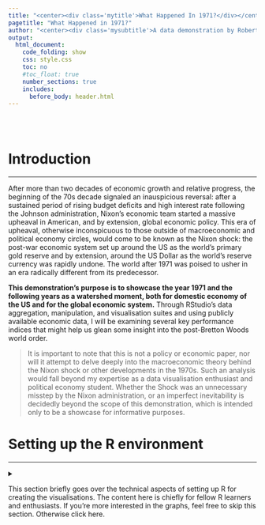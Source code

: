 ```yaml
---
title: "<center><div class='mytitle'>What Happened In 1971?</div></center>"
pagetitle: "What Happened in 1971?"
author: "<center><div class='mysubtitle'>A data demonstration by Robert Duc Bui <br> [Github](https://github.com/robert-mdh-bui) [Twitter](https://twitter.com/robert_b_) [LinkedIn](https://www.linkedin.com/in/robert-bui/)</div></center>"
output:
  html_document:
    code_folding: show
    css: style.css
    toc: no
    #toc_float: true
    number_sections: true
    includes:
      before_body: header.html
---
```


<br><br>

<div class="mycontent">

# Introduction

------------------------------------------------------------------------

After more than two decades of economic growth and relative progress, the beginning of the 70s decade signaled an inauspicious reversal: after a sustained period of rising budget deficits and high interest rate following the Johnson administration, Nixon's economic team started a massive upheaval in American, and by extension, global economic policy. This era of upheaval, otherwise inconspicuous to those outside of macroeconomic and political economy circles, would come to be known as the Nixon shock: the post-war economic system set up around the US as the world's primary gold reserve and by extension, around the US Dollar as the world's reserve currency was rapidly undone. The world after 1971 was poised to usher in an era radically different from its predecessor.

**This demonstration's purpose is to showcase the year 1971 and the following years as a watershed moment, both for domestic economy of the US and for the global economic system.** Through RStudio's data aggregation, manipulation, and visualisation suites and using publicly available economic data, I will be examining several key performance indices that might help us glean some insight into the post-Bretton Woods world order.

> It is important to note that this is not a policy or economic paper, nor will it attempt to delve deeply into the macroeconomic theory behind the Nixon shock or other developments in the 1970s. Such an analysis would fall beyond my expertise as a data visualisation enthusiast and political economy student. Whether the Shock was an unnecessary misstep by the Nixon administration, or an imperfect inevitability is decidedly beyond the scope of this demonstration, which is intended only to be a showcase for informative purposes.

# Setting up the R environment

------------------------------------------------------------------------

<details>

<summary>

This section briefly goes over the technical aspects of setting up R for creating the visualisations. The content here is chiefly for fellow R learners and enthusiasts. If you're more interested in the graphs, feel free to skip this section. Otherwise click here.

</summary>

## Packages

For the graphs in this demonstration, I will be using the *tidyverse* suite of packages for RStudio as the main toolset for data wrangling, cleaning, and visualisation through *ggplot2*. I will also be using *lubridate* for datetime manipulation, *stringr* for string manipulation, *fredr* for direct data fetching through the Federal Reserve Economic Data site provided by the Federal Reserve's API. For aesthetic customisation of the document, I use *patchwork* and *extrafont*.

```r
library(tidyverse)   # RStudio's suite of extended tools.
library(lubridate)   # For datetime manipulation
library(extrafont)   # For custom fonts.
library(fredr)       # For direct data fetching through FRED's API.
library(patchwork)   # For plot tiling.
library(kableExtra)  # For tables
```

## API Key

Should you the reader wish to replicate the plots in this demonstration, keep in mind that the fredr package connects through FRED's API, and thus requires an API key to be set. Here is a sample for the syntax to set an API key, but for your personal use you will need to sign up for a free account with FRED, and set your own API key.

```r
fredr_set_key("xxxxxxxxxxxxxxxxxxxxxxxxxxxxxxxx")
```

```r
fredr_set_key("fe0584c38504eccc993f49fe09fef128")
```

## Colour palette

I will also set a custom colour scale for use throughout different visualisations, for the sake of design continuity. The palettes are defined here, and displayed below. The colours and general design are inspired by vintage book covers by Pelican Books from the 1970s.

```r
palette_prim  <- c("#ECA400", 
                   "#006992", 
                   "#b33951")
palette_2nd   <- c("#FFD470", 
                   "#99E2FF",
                   "#DD92A1")
palette_tert  <- c("#FBF6EF",
                   "#0B0A07")
palette_grid  <- c("#768749")

scales::show_col(palette_prim %>% 
                   append(palette_2nd) %>% 
                   append(palette_grid) %>% 
                   append(palette_tert),
                 border = NA)
```

## Custom ggplot2 theme {.tabset .tabset-fade .tabset-pills}

To avoid repetition in constructing the plots, I predefine a custom theme based on ggplot2's *theme_minimal()* here.

### Theme Code

```r
theme_pelican70 <- function () { 
  theme_minimal(base_size=12.5, base_family="Montserrat Light") %+replace%
    theme(
      panel.background      = element_rect(fill = palette_tert[1], colour=NA),
      plot.background       = element_rect(fill = palette_tert[1], colour=NA),
      
      legend.background     = element_rect(fill = "transparent", colour=NA),
      legend.key            = element_rect(fill = "transparent", colour=NA),
      
      plot.margin           = unit(c(t=1,r=1,b=1,l=1),"cm"),
      
      plot.title            = element_text(family = "Newslab Bold",
                                           color = palette_tert[2],
                                           margin = margin(t = 2,
                                                           b = 14,
                                                           unit = "pt")),
      plot.subtitle         = element_text(family = "Newslab",
                                           color = palette_tert[2]),
      axis.text.y           = element_text(angle = 90,
                                           color=palette_tert[2]),
      axis.text.x           = element_text(color=palette_tert[2]),
      axis.title.x          = element_text(color=palette_tert[2],
                                           face="bold.italic",
                                           margin = margin(t = 2,
                                                           b = 2,
                                                           unit = "pt")),
      axis.title.y          = element_text(color=palette_tert[2],
                                           angle = 90,
                                           face="bold.italic",
                                           margin = margin(t = 2,
                                                           b = 2,
                                                           unit = "pt")),
      strip.text.x          = element_blank(),
      
      panel.grid.major.x    = element_line(linetype = "dotted",
                                           colour = palette_grid),
      panel.grid.major.y    = element_line(linetype = "dotted",
                                           colour = palette_grid),
      panel.grid.minor.x    = element_blank(),
      panel.grid.minor.y    = element_blank(),
      
      plot.caption          = element_text(color=palette_tert[2],
                                           face="italic",
                                           size=7,
                                           hjust = 1,
                                           vjust = 1),
      plot.caption.position = "plot"
    )
}
```

### Plot Example

```r
ggplot(data=mtcars,
       aes(as.factor(gear),mpg,fill=as.factor(gear)))+
  geom_boxplot(col=palette_tert[2])+
  geom_jitter()+
  scale_fill_manual(values = palette_prim)+
  theme_pelican70()+
  labs(title="Example with mtcars dataset: Mileage by gear number",
       x = "Gears",y="Miles per Gallon", fill = "Gears")

```

</detail>

# Domestic Decoupling of the US Economy

------------------------------------------------------------------------

This section focuses chiefly on how most of the economic growth post-71 in the US has been decoupled from the realities of the average American worker.

The shared prosperity following the end of WW2 would have one believe in "a rising tide lifts all boats" - but this seemed to have stopped being true after 1971, especially for the middle class and working class in the US. In this section, we examine the various ways in which the common American worker has not shared in the continued economic growth since what I call the great decoupling that took place around 1971.

## Productivity vs. Wages {.tabset .tabset-fade .tabset-pills}

This first plot is probably the most well known: as much as labour productivity has continued to rise, since the 70s, wages have stagnated when adjusted for inflation. Using data from the Economic Policy Institute, here I recreate the plot of relative percentage rise in productivity for all workers and of hourly wage across the US.

Here, we can see clearly that in the few years after 1971, the general rate of increase for wages fell precipitously while productivity continues its previous trajectory. The growing economy had left the worker behind.

### Plot

```r
knitr::include_graphics("plots/plot_prod_wage.png")
```

### Code

```r
prod_wage <- read_csv("productivity_wage.csv") %>%
  mutate_all(funs(str_replace(., "%", ""))) %>%
  mutate_all(funs(str_squish(.))) %>%
  transmute(
    year = as.numeric(Year),
    wage48 = (as.numeric(`Hourly compensation`)+100)/100,
    prod48 = (as.numeric(`Net productivity`)+100)/100
  )

w71 <- prod_wage[prod_wage$year==1971,]$wage48
p71 <- prod_wage[prod_wage$year==1971,]$prod48

prod_wage71 <- prod_wage %>% 
  transmute(
    year = year,
    wage71 = as.numeric(format(round(wage48/w71, 4), nsmall = 4)),
    prod71 = as.numeric(format(round(prod48/p71, 4), nsmall = 4))
  ) %>% 
  filter(year > 1971)

plot_prod_wage <- prod_wage %>%
  pivot_longer(cols = -year,
               names_to = "var",
               values_to = "y") %>%
  mutate(y = (y)) %>%
  ggplot(aes(
    x = year,
    y = y,
    col = var,
    group = var,
    text = paste(sep = "",
                 "Year: ",year,
                 "\n% of 1948: ",y*100,"%")
  )) +
  geom_line(size = 1.25) +
  
  theme_pelican70() +
  scale_color_manual(values = palette_prim) +
  
  scale_x_continuous(breaks = seq(1948, 2018, 8)) +
  scale_y_continuous(labels = scales::percent,
                     breaks = seq(1, 3, 1)) +
  xlim(1945, 2026) +
  
  annotate(
    "text",
    x = max(prod_wage$year),
    y = (prod_wage$wage48 %>% last()) - .5,
    label = "Hourly Wage \nsince '71",
    fontface = 1,
    col = palette_prim[2]
  ) +
  annotate(
    "text",
    x = max(prod_wage$year),
    y = (prod_wage$prod48 %>% last()) - .5,
    label = "Productivity \nsince '71",
    fontface = 1,
    col = palette_prim[1]
  ) +
  
  annotate(
    "point",
    size = 3,
    x = max(prod_wage$year),
    y = (prod_wage$prod48 %>% last()),
    col = palette_prim[1]
  ) +
  annotate(
    "point",
    size = 3,
    x = max(prod_wage$year),
    y = (prod_wage$wage48 %>% last()),
    col = palette_prim[2]
  ) +
  
  annotate(
    "text",
    x = max(prod_wage$year),
    y = (prod_wage$prod48 %>% last()) - .20,
    label = paste("+",
                  ((
                    prod_wage71$prod71 %>% last()
                  ) - 1) * 100,
                  "%",
                  sep = ""),
    fontface = 2,
    size = 5,
    col = palette_prim[1]
  ) +
  annotate(
    "text",
    x = max(prod_wage$year),
    y = (prod_wage$wage48 %>% last()) - .20,
    label = paste("+",
                  ((
                    prod_wage71$wage71 %>% last()
                  ) - 1) * 100,
                  "%",
                  sep = ""),
    fontface = 2,
    size = 5,
    col = palette_prim[2]
  ) +
  
  annotate(
    "segment",
    x = 1971,
    xend = 1971,
    y = .95,
    yend = 3.35,
    linetype = "dashed",
    size = 0.75,
    col = palette_grid
  ) +
  annotate(
    "text",
    x = 1971,
    y = 3.50,
    label = "1971",
    fontface = 2,
    col = palette_grid
  ) +
  
  labs(
    title = "Figure 1: Productivity and hourly wage rise from 1948-2018",
    subtitle = "",
    x = "Year",
    y = "% of 1948 value\n",
    caption = "Data Source: Economic Policy Institute, BLS"
  ) +
  
  theme(legend.position = "none")

ggsave(plot = plot_prod_wage,
       filename = "plots/plot_prod_wage.png",
       h = 5,
       w = 10,
       type = "cairo-png")

```


### Data

```r
read_csv("productivity_wage.csv") %>%
  mutate_all(funs(str_replace(., "%", ""))) %>%
  mutate_all(funs(str_squish(.))) %>%
  transmute(
    Year = as.numeric(Year),
    `Hourly Wage` = (as.numeric(`Hourly compensation`)+100)/100,
    `Labour Productivity` = (as.numeric(`Net productivity`)+100)/100
  ) %>% 
  kbl() %>% 
  kable_styling(bootstrap_options = c("striped", "hover", "condensed")) %>% 
  scroll_box(width = "100%", height = "500px")

```


## GDP per Capita vs. Federal Minimum Wage {.tabset .tabset-fade .tabset-pills}

To further demonstrate that prosperity in the economy at large has not trickled down to the working class, this plot shows that while GDP per capita has risen greatly since '71, the inflation-adjusted value of the federal minimum wage level has actually fallen sine 1971.

### Plot

```r
knitr::include_graphics("plots/plot_minwage_gdppc.png")
```

### Code

```r
minwage_gdpcapita <- fredr(
  series_id = "FEDMINNFRWG",
  observation_start = as.Date("1960-01-01"),
  observation_end = as.Date("2019-01-02")
) %>% rbind(
  fredr(
    series_id = "USACPIALLMINMEI",
    observation_start = as.Date("1960-01-01"),
    observation_end = as.Date("2019-01-02")
  )
) %>% 
  pivot_wider(
    id_cols = date,
    names_from = series_id,
    values_from = value
  ) %>% 
  mutate(
    adj_minwage = FEDMINNFRWG/USACPIALLMINMEI*100
  ) %>% 
  filter(month(date) == 1) %>% 
  select(date,adj_minwage) %>% 
  pivot_longer(
    cols = -date,
    names_to = "series_id",
    values_to = "value"
  ) %>% 
  rbind(
    fredr(
      series_id = "A939RX0Q048SBEA",
      observation_start = as.Date("1960-01-01"),
      observation_end = as.Date("2019-01-02")
    )
  ) %>% 
  filter(month(date) == 1) %>% 
  mutate(date = year(date)) %>% 
  group_by(series_id) %>% 
  mutate(
    val_adj = value/first(value)
  ) 

last_val_gdp <- last(minwage_gdpcapita[minwage_gdpcapita$series_id == "A939RX0Q048SBEA",]$val_adj)
last_val_fmw <- last(minwage_gdpcapita[minwage_gdpcapita$series_id == "adj_minwage",]$val_adj)

text_gdp <- paste("+",
                  as.numeric(format(round((last_val_gdp-1)*100, 2), nsmall = 2)),
                  "%",
                  sep = "")
text_fmw <- paste("-",
                  as.numeric(format(round((1-last_val_fmw)*100, 2), nsmall = 2)),
                  "%",
                  sep = "")

plot_minwage_gdppc <- minwage_gdpcapita %>% 
  ggplot(
    aes(
      x = date,
      y = val_adj,
      col = series_id,
      text = paste(sep = "",
                   "Year: ",date,
                   "% of 1960: ",val_adj)
    )
  ) + 
  geom_line(size=1.25)+
  geom_vline(
    xintercept = 1971,
    linetype = "dashed",
    size = 0.75,
    col = palette_grid
  )+
    
  xlim(1960,2032)+
  ylim(1,3.6)+
  
  scale_color_manual(values=palette_prim)+
  scale_y_continuous(labels = scales::percent,
                     breaks = seq(1, 3, 1))+
  theme_pelican70()+
  labs(
    title = "Real GDP per capita vs. Federal minimum wage rise 1960-2019",
    subtitle = "",
    x = "Year",
    y = "% of 1960 value \n",
    caption = "Data Source: FRED"
  ) +

  annotate("point",
           x = 2019,
           y = last_val_gdp,
           col = palette_prim[1],
           size=3)+
  annotate("point",
           x = 2019,
           y = last_val_fmw,
           col = palette_prim[2],
           size=3)+
  
  annotate("text",
           x = 2024,
           y = last_val_gdp+.1,
           label = text_gdp,
           col = palette_prim[1],
           fontface = 2,
           size = 5
  )+
  annotate("text",
           x = 2024,
           y = last_val_fmw+.5,
           label = text_fmw,
           col = palette_prim[2],
           fontface = 2,
           size = 5
  )+
  
  annotate("text",
           x = 2024,
           y = last_val_gdp-.1,
           label = "\n GDP/capita \nsince '71",
           col = palette_prim[1],
           size = 4
  )+
  annotate("text",
           x = 2024,
           y = last_val_fmw+.2,
           label = "\n Adj. Federal \nminimum wage \nsince '71",
           col = palette_prim[2],
           size = 4
  )+
  annotate(
    "text",
    x = 1969,
    y = 3.25,
    label = "1971",
    fontface = 2,
    col = palette_grid
  ) +
  
  theme(legend.position = "none")

ggsave(plot = plot_minwage_gdppc,
       filename = "plots/plot_minwage_gdppc.png",
       h = 5,
       w = 10,
       type = "cairo-png")
```

### Data

```r
fredr(
  series_id = "FEDMINNFRWG",
  observation_start = as.Date("1960-01-01"),
  observation_end = as.Date("2019-01-02")
) %>% rbind(
  fredr(
    series_id = "USACPIALLMINMEI",
    observation_start = as.Date("1960-01-01"),
    observation_end = as.Date("2019-01-02")
  )
) %>% 
  pivot_wider(
    id_cols = date,
    names_from = series_id,
    values_from = value
  ) %>% 
  mutate(
    adj_minwage = FEDMINNFRWG/USACPIALLMINMEI*100
  ) %>% 
  filter(month(date) == 1) %>% 
  select(date,adj_minwage) %>% 
  pivot_longer(
    cols = -date,
    names_to = "series_id",
    values_to = "value"
  ) %>% 
  rbind(
    fredr(
      series_id = "A939RX0Q048SBEA",
      observation_start = as.Date("1960-01-01"),
      observation_end = as.Date("2019-01-02")
    )
  ) %>% 
  filter(month(date) == 1) %>% 
  mutate(date = year(date)) %>% 
  group_by(series_id) %>% 
  mutate(
    val_adj = value/first(value)
  ) %>% 
  pivot_wider(
    id_cols = date,
    names_from = series_id,
    values_from = value
  ) %>% 
  rename(
    Year = date,
    `Adj. Federal Min. Wage` = adj_minwage,
    `Adj. GDP per capita` = A939RX0Q048SBEA
  ) %>% 
  kbl() %>% 
  kable_styling(bootstrap_options = c("striped", "hover", "condensed")) %>% 
  scroll_box(width = "100%", height = "500px")

```

## Corporate Profits vs. Median Household Income {.tabset .tabset-fade .tabset-pills}

An even more dramatic rise can be seen in corporate profits since: aggregate corporate profits after tax has skyrocketed sixfold, but median household income has only doubled in the same time period. Both time series here are adjusted for inflation with a CPI deflator (2018 dollars). Granted, the trajectory for corporate profits is a lot more choppy (especially around the 2008 Global Financial Crisis), even in that era corporate profit still outstrips median household income by more than twice as much.

### Plot

```r
knitr::include_graphics("plots/plot_corp_medincome.png")
```

### Code

```r
corp_medincome <- fredr(
  series_id = "CP",
  observation_start = as.Date("1960-01-01"),
  observation_end = as.Date("2019-01-02")
) %>% rbind(
  fredr(
    series_id = "USACPIALLMINMEI",
    observation_start = as.Date("1960-01-01"),
    observation_end = as.Date("2019-01-02")
  )
) %>% 
  pivot_wider(
    id_cols = date,
    names_from = series_id,
    values_from = value
  ) %>% 
  mutate(
    adj = CP/USACPIALLMINMEI*100
  ) %>% 
  filter(month(date) == 1) %>% 
  select(date,adj) %>% 
  pivot_longer(
    cols = -date,
    names_to = "series_id",
    values_to = "value"
  ) %>% 
  rbind(
    fredr(
      series_id = "MEFAINUSA672N",
      observation_start = as.Date("1960-01-01"),
      observation_end = as.Date("2019-01-02")
    )
  ) %>% 
  filter(month(date) == 1) %>% 
  mutate(date = year(date)) %>% 
  group_by(series_id) %>% 
  mutate(
    val_adj = value/first(value)
  )


last_val_crp <- last(corp_medincome[corp_medincome$series_id == "adj",]$val_adj)
last_val_mhi <- last(corp_medincome[corp_medincome$series_id == "MEFAINUSA672N",]$val_adj)

text_crp <- paste("+",
                  as.numeric(format(round((last_val_crp-1)*100, 2), nsmall = 2)),
                  "%",
                  sep = "")
text_mhi <- paste("+",
                  as.numeric(format(round((last_val_mhi-1)*100, 2), nsmall = 2)),
                  "%",
                  sep = "")

plot_corp_medincome <- corp_medincome %>% 
  ggplot(
    aes(
      x = date,
      y = val_adj,
      col = series_id
    )
  ) + 
  geom_line(size=1.25)+
  geom_vline(
    xintercept = 1971,
    linetype = "dashed",
    size = 0.75,
    col = palette_grid
  )+
    
  xlim(1960,2032)+
  ylim(1,3.6)+
  
  scale_color_manual(values=palette_prim)+
  scale_y_continuous(labels = scales::percent)+
  theme_pelican70()+
  labs(
    title = "Adjusted corporate profits vs. median household income 1960-2019",
    subtitle = "",
    x = "Year",
    y = "% of 1960 value \n",
    caption = "Data Source: FRED"
  ) +

  annotate("point",
           x = 2019,
           y = last_val_crp,
           col = palette_prim[1],
           size=3)+
  annotate("point",
           x = 2019,
           y = last_val_mhi,
           col = palette_prim[2],
           size=3)+
  
  annotate("text",
           x = 2025,
           y = last_val_crp+.2,
           label = text_crp,
           col = palette_prim[1],
           fontface = 2,
           size = 5
  )+
  annotate("text",
           x = 2024,
           y = last_val_mhi+.39,
           label = text_mhi,
           col = palette_prim[2],
           fontface = 2,
           size = 5
  )+
  
  annotate("text",
           x = 2025,
           y = last_val_crp-.2,
           label = "\n Corporate Profits \nsince '71",
           col = palette_prim[1],
           size = 4
  )+
  annotate("text",
           x = 2024,
           y = last_val_mhi-.21,
           label = "\n Median \nHousehold income \nsince '71",
           col = palette_prim[2],
           size = 4
  )+
  annotate(
    "text",
    x = 1969,
    y = 7,
    label = "1971",
    fontface = 2,
    col = palette_grid
  ) +
  
  theme(legend.position = "none")

ggsave(plot = plot_corp_medincome,
       filename = "plots/plot_corp_medincome.png",
       h = 5,
       w = 10,
       type = "cairo-png")
```

### Data

```r
fredr(
  series_id = "CP",
  observation_start = as.Date("1960-01-01"),
  observation_end = as.Date("2019-01-02")
) %>% rbind(
  fredr(
    series_id = "USACPIALLMINMEI",
    observation_start = as.Date("1960-01-01"),
    observation_end = as.Date("2019-01-02")
  )
) %>% 
  pivot_wider(
    id_cols = date,
    names_from = series_id,
    values_from = value
  ) %>% 
  mutate(
    adj = CP/USACPIALLMINMEI*100
  ) %>% 
  filter(month(date) == 1) %>% 
  select(date,adj) %>% 
  pivot_longer(
    cols = -date,
    names_to = "series_id",
    values_to = "value"
  ) %>% 
  rbind(
    fredr(
      series_id = "MEFAINUSA672N",
      observation_start = as.Date("1960-01-01"),
      observation_end = as.Date("2019-01-02")
    )
  ) %>% 
  filter(month(date) == 1) %>% 
  mutate(date = year(date)) %>% 
  group_by(series_id) %>% 
  mutate(
    val_adj = value/first(value)
  ) %>% 
  pivot_wider(
    id_cols = date,
    names_from = series_id,
    values_from = value
  ) %>% 
  rename(
    Year = date,
    `Corporate Profits After Tax (billions)` = adj,
    `Real Median Family Income` = MEFAINUSA672N
  ) %>% 
  kbl() %>% 
  kable_styling(bootstrap_options = c("striped", "hover", "condensed")) %>% 
  scroll_box(width = "100%", height = "500px")

```
## Wage Labour Hours to buy into Stock Market Indices {.tabset .tabset-fade .tabset-pills}

Without government pension programmes, US workers often rely on retirement accounts to prepare for the future. A large amount of this capital stored in retirement accounts (401k, etc.), a large portion of which is distributed into major market indices, such as the Dow Jones Industrial Average (^DJI), the S&P 500 (^GSPC), or the Russell 2000 (^RUT). But when corporate profitability is high compared to hourly wage, the average worker might have had a more difficult time hitching themselves to the profit ride that the stock market has been riding on. Here, I decided to base my analysis on how many hours it would take for a worker to buy the value of the S&P 500 - mostly because the S&P 500 and its derivative products have had a history of being a popular investment.

Admittedly the trend reversal here appears to be delayed - at least a couple of years after 1971 itself. Still, I believe this trend still fits with the overall theme: since the 70s, the average worker has had to work nearly ten times the amount of hours to buy into the most popular investment instrument.

### Plot

```r
knitr::include_graphics("plots/plot_sp500.png")
```

### Code

Here I call two extra packages called *tidyquant* and *quantmod* to fetch and manipulate stock market data.

```r
library(tidyquant)
library(quantmod)

sp500 <- read_csv("avg_hourly_earning.csv") %>% 
  pivot_longer(cols = -Year,
               names_to = "month",
               values_to ="value") %>% 
  mutate(rtime = paste("01",month,Year,sep=" "),
         date = dmy(rtime),
         series_id = "avg_hourly_wage") %>% 
  select(date,series_id,value) %>% 
  rbind(
  fredr(
    series_id = "USACPIALLMINMEI",
    observation_start = as.Date("1960-01-01"),
    observation_end = as.Date("2019-01-02")
  )
) %>% 
  mutate(series_id = ifelse(series_id == "USACPIALLMINMEI", "cpi",series_id)) %>% 
  pivot_wider(
    id_cols = date,
    names_from = series_id,
    values_from = value
  ) %>% 
  mutate(wage = avg_hourly_wage * cpi / 100) %>% 
  select(date,wage) %>% 
  filter(!is.na(wage)) %>% 
  left_join(getSymbols("^GSPC",
           from = "1964-01-01",
           to = "2019-01-01",
           src = "yahoo",
           auto.assign=F) %>% 
  as.data.frame() %>% 
  rownames_to_column("date") %>% 
  select(date,sp500 = GSPC.Close) %>% 
  mutate(date = as.Date(date),
         year = year(date),
         month = month(date)) %>% 
  group_by(year,month) %>% 
  summarise(sp500 = first(sp500)) %>% 
  ungroup() %>% 
  mutate(date = paste(year,month,"01",sep="-") %>% ymd(),
            sp500 = sp500) %>% 
  select(date,sp500)) %>% 
  mutate(hour_to_buy = sp500/wage) 

plot_sp500 <- sp500 %>% 
  ggplot(
    aes(
      x = date,
      y = hour_to_buy
    )
  )+
  geom_smooth(col   = palette_prim[2],
              fill  = palette_2nd[2],
              size  = 1.6,
              alpha = .75)+
  geom_line(col  = palette_prim[3],
            size = 1.25)+
  geom_vline(
    xintercept = 1971,
    linetype = "dashed",
    size = 0.75,
    col = palette_grid
  )+
  theme_pelican70()+
  labs(
    title = "Hours to buy the S&P 500 1964-2019",
    subtitle = "(with Loess smoothed trendline)",
    x = "Year",
    y = "Ratio\n",
    caption = "Data Source: Yahoo Finance, BLS”"
  ) + 
  theme(legend.position = "none")+
  annotate(
    "text",
    x = as.Date("1972-12-01"),
    y = 300,
    label = "1971",
    fontface = 2,
    col = palette_grid
  )

ggsave(plot = plot_sp500,
       filename = "plots/plot_sp500.png",
       h = 5,
       w = 10,
       type = "cairo-png")
```


### Data

```r
read_csv("avg_hourly_earning.csv") %>% 
  pivot_longer(cols = -Year,
               names_to = "month",
               values_to ="value") %>% 
  mutate(rtime = paste("01",month,Year,sep=" "),
         date = dmy(rtime),
         series_id = "avg_hourly_wage") %>% 
  select(date,series_id,value) %>% 
  rbind(
  fredr(
    series_id = "USACPIALLMINMEI",
    observation_start = as.Date("1960-01-01"),
    observation_end = as.Date("2019-01-02")
  )
) %>% 
  mutate(series_id = ifelse(series_id == "USACPIALLMINMEI", "cpi",series_id)) %>% 
  pivot_wider(
    id_cols = date,
    names_from = series_id,
    values_from = value
  ) %>% 
  mutate(wage = avg_hourly_wage * cpi / 100) %>% 
  select(date,wage) %>% 
  filter(!is.na(wage)) %>% 
  left_join(quantmod::getSymbols("^GSPC",
           from = "1964-01-01",
           to = "2019-01-01",
           src = "yahoo",
           auto.assign=F) %>% 
  as.data.frame() %>% 
  rownames_to_column("date") %>% 
  select(date,sp500 = GSPC.Close) %>% 
  mutate(date = as.Date(date),
         year = year(date),
         month = month(date)) %>% 
  group_by(year,month) %>% 
  summarise(sp500 = first(sp500)) %>% 
  ungroup() %>% 
  mutate(date = paste(year,month,"01",sep="-") %>% ymd(),
            sp500 = sp500) %>% 
  select(date,sp500)) %>% 
  mutate(hour_to_buy = sp500/wage) %>% 
  transmute(`Year & Month` = paste(year(date),month(date),sep="-"),
            `Avg. Nominal Hourly Wage for Nonmanagement Workers` = wage,
            `S&P500 Nominal Value` = sp500,
            `Labour Hours to Buy S&P500` = hour_to_buy
            ) %>% 
  kbl() %>% 
  kable_styling(bootstrap_options = c("striped", "hover", "condensed")) %>% 
  scroll_box(width = "100%", height = "500px")
```


## CEO-to-worker Compensation Ratio {.tabset .tabset-fade .tabset-pills}

And this precipitous increase in corporate profits, having not trickled down to the middle class, appears to have mostly gone to the corporate executives of America. While in the 60s and early 70s, a CEO only earned about 20x to 25x the amount their worker did, this ratio skyrocketed to more 320 by 2019. This change may not have taken place dramatically in the year 1971, but it can be argued that the decade following '71 was a long process of trend reversal from relative parity to the outsized ratio of modern America.

### Plot

```r
knitr::include_graphics("plots/plot_ceo_ratio.png")
```

### Code

```r
plot_ceo_ratio <- read_csv("ceo_comp.csv") %>% 
  mutate(
    realized = realized %>% str_extract("^\\d+.{0,1}\\d+") %>% as.numeric()
  ) %>% 
  ggplot(
    aes(
      x = year,
      y = realized
    )
  )+
  geom_smooth(col   = palette_prim[2],
              fill  = palette_2nd[2],
              size  = 1.6,
              alpha = .75)+
  geom_line(col  = palette_prim[3],
            size = 1.25)+
  geom_vline(
    xintercept = 1971,
    linetype = "dashed",
    size = 0.75,
    col = palette_grid
  )+
  theme_pelican70()+
  labs(
    title = "CEO-worker compensation ratio 1965-2019",
    subtitle = "(with Loess smoothed trendline)",
    x = "Year",
    y = "Ratio\n",
    caption = "Data Source: Economic Policy Institute”"
  ) +
  annotate(
    "text",
    x = 1969,
    y = 350,
    label = "1971",
    fontface = 2,
    col = palette_grid
  ) +
  theme(legend.position = "none")

ggsave(plot = plot_ceo_ratio,
       filename = "plots/plot_ceo_ratio.png",
       h = 5,
       w = 10,
       type = "cairo-png")
```

### Data

```r
read_csv("ceo_comp.csv") %>% 
  transmute(
    Year = as.numeric(year),
    `Realized Compensation Ratio` = realized %>% str_extract("^\\d+.{0,1}\\d+") %>% as.numeric()
  ) %>% 
  kbl() %>% 
  kable_styling(bootstrap_options = c("striped", "hover", "condensed")) %>% 
  scroll_box(width = "100%", height = "500px")

```

## Inequality 1: Gini Index {.tabset .tabset-fade .tabset-pills}

Unsurprisingly this previous pattern has corresponded with an increase in the Gini Index, measuring household income inequality. Here it is clear through the smoothed trendline that the years around 1971 were the bottom of the valley that signalled a trend reversal towards the massive inequality in modern America.

> +----------------------------------------------------------------------------------------------------------------------------------------------------------------------------------------------------------------------+
> | Definition of the Gini Index, from the OECD:                                                                                                                                                                         |
> |                                                                                                                                                                                                                      |
> | The Gini index measures the extent to which the distribution of income (or, in some cases, consumption expenditure) among individuals or households within an economy deviates from a perfectly equal distribution.\ |
> | \                                                                                                                                                                                                                    |
> | The Gini index measures the area between the Lorenz curve and the hypothetical line of absolute equality, expressed as a percentage of the maximum area under the line.\                                             |
> | \                                                                                                                                                                                                                    |
> | A Gini index of zero represents perfect equality and 100, perfect inequality.                                                                                           


### Plot

```r
knitr::include_graphics("plots/plot_gini.png")
```

### Code

```r
gini <- fredr(
  series_id = "GINIALLRF",
  observation_start = as.Date("1800-01-01"),
  observation_end = as.Date(Sys.Date())
) 

plot_gini <- gini %>% 
  mutate(date = year(date)) %>% 
  ggplot(
    aes(
      x = date,
      y = value
    )
  ) + 
  geom_smooth(col   = palette_prim[2],
              fill  = palette_2nd[2],
              size  = 1.25,
              alpha = .75)+
  geom_line(col  = palette_prim[3],
            size = 1.25)+
  geom_vline(
    xintercept = 1971,
    linetype = "dashed",
    size = 0.75,
    col = palette_grid
  )+
  theme_pelican70()+
  labs(
    title = "Gini Index of Household Income Inequality 1947-2018",
    subtitle = "(with Loess smoothed trendline)",
    x = "Year",
    y = "Gini Coefficient \n",
    caption = "Data Source: FRED"
  ) +
  annotate(
    "text",
    x = 1969,
    y = 0.46,
    label = "1971",
    fontface = 2,
    col = palette_grid
  ) +
  
  theme(legend.position = "none")

ggsave(plot = plot_gini,
       filename = "plots/plot_gini.png",
       h = 5,
       w = 10,
       type = "cairo-png")
```


### Data

```r
fredr(
  series_id = "GINIALLRF",
  observation_start = as.Date("1800-01-01"),
  observation_end = as.Date(Sys.Date())
) %>% 
  mutate(date = year(date)) %>% 
  transmute(
    Year = as.numeric(date),
    `Gini Coeffcient` = value
  ) %>% 
  kbl() %>% 
  kable_styling(bootstrap_options = c("striped", "hover", "condensed")) %>% 
  scroll_box(width = "100%", height = "500px")

```

## Inequality 2: Top 5% as share of total income {.tabset .tabset-fade .tabset-pills}

In a similar pattern, while in the post-war era, the top 5% of earners in America accounted for an unprecedentedly small proportion of total income, this proportion started to increase dramatically again, with the trend reversal beginning around 1971. Note that this data, taken from Saez and Piketty's original research, goes further back but is only available up to 1998. While more updated data is not readily available, judging from previous patterns, it wouldn't be unreasonable to surmise that this proportion has only increased since.

### Plot

```r
knitr::include_graphics("plots/plot_top5_incomeshare.png")
```

### Code

```r
saez <- read_csv("pikettysaez_table2.csv") 


plot_top5_incomeshare <- saez %>% 
  transmute(year, top5 = share_95_99+share_99_100) %>% 
  pivot_longer(
    cols = -year,
    names_to = "pop",
    values_to = "value"
  ) %>%
  ggplot(
    aes(
      x = year,
      y = value/100,
      col = pop
    )
  )+
  geom_smooth(col   = palette_prim[2],
              fill  = palette_2nd[2],
              size  = 1.6,
              alpha = .75)+
  geom_line(col  = palette_prim[3],
            size = 1.25)+
  geom_vline(
    xintercept = 1971,
    linetype = "dashed",
    size = 0.75,
    col = palette_grid
  )+
  theme_pelican70()+
  scale_y_continuous(labels = scales::percent)+
  labs(
    title = "Share of total income by top 5% earners 1917-1998",
    subtitle = "(with Loess smoothed trendline)",
    x = "Year",
    y = "% Share of total \n",
    caption = "Data Source: Piketty and Saez, 2003”"
  ) +
  annotate(
    "text",
    x = 1969,
    y = 0.46,
    label = "1971",
    fontface = 2,
    col = palette_grid
  ) +
  ylim(.18,.36)+
  annotate(
    "text",
    x = 1969,
    y = 0.35,
    label = "1971",
    fontface = 2,
    col = palette_grid
  ) +
  theme(legend.position = "none")

ggsave(plot = plot_top5_incomeshare,
       filename = "plots/plot_top5_incomeshare.png",
       h = 5,
       w = 10,
       type = "cairo-png")
```

### Data

```r
read_csv("pikettysaez_table2.csv") %>% 
  kbl() %>% 
  kable_styling(bootstrap_options = c("striped", "hover", "condensed")) %>% 
  scroll_box(width = "100%", height = "500px")

```

<br><br><br>

</div>


